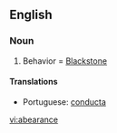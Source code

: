 ==English==

===Noun===
{{en-noun|-}}

# {{obsolete}} Behavior = [[Blackstone]] <!-- What is this supposed to mean?  Is it a reference to William Blackstone? -->

====Translations====
*Portuguese: [[conducta]]

[[vi:abearance]]